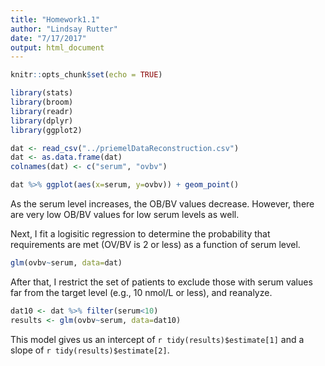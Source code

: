 ```yaml
---
title: "Homework1.1"
author: "Lindsay Rutter"
date: "7/17/2017"
output: html_document
---
```


```r
knitr::opts_chunk$set(echo = TRUE)
```

```r
library(stats)
library(broom)
library(readr)
library(dplyr)
library(ggplot2)

dat <- read_csv("../priemelDataReconstruction.csv")
dat <- as.data.frame(dat)
colnames(dat) <- c("serum", "ovbv")
```

```r
dat %>% ggplot(aes(x=serum, y=ovbv)) + geom_point()
```

As the serum level increases, the OB/BV values decrease. However, there are very low OB/BV values for low serum levels as well.

Next, I fit a logisitic regression to determine the probability that requirements are met (OV/BV is 2 or less) as a function of serum level.

```r
glm(ovbv~serum, data=dat)
```

After that, I restrict the set of patients to exclude those with serum values far from the target level (e.g., 10 nmol/L or less), and reanalyze.

```r
dat10 <- dat %>% filter(serum<10)
results <- glm(ovbv~serum, data=dat10)
```

This model gives us an intercept of `r tidy(results)$estimate[1]` and a slope of `r tidy(results)$estimate[2]`.
